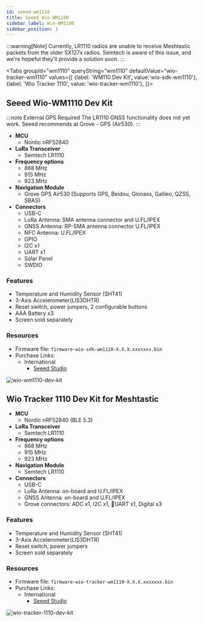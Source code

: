 ```yaml
---
id: seeed-wm1110
title: Seeed Wio-WM1100
sidebar_label: Wio-WM1100
sidebar_position: 1
---
```



:::warning[Note]
Currently, LR1110 radios are unable to receive Meshtastic packets from the older SX127x radios. Semtech is aware of this issue, and we're hopeful they'll provide a solution soon.
:::

<Tabs
groupId="wm1110"
queryString="wm1110"
defaultValue="wio-tracker-wm1110"
values={[
{label: 'WM110 Dev Kit', value:'wio-sdk-wm1110'},
{label: 'Wio Tracker 1110', value: 'wio-tracker-wm1110'},
]}>

<TabItem value="wio-sdk-wm1110">

## Seeed Wio-WM1110 Dev Kit

:::note External GPS Required
The LR1110 GNSS functionality does not yet work. Seeed recommends at Grove - GPS (Air530).
:::

- **MCU**
  - Nordic nRF52840
- **LoRa Transceiver**
  - Semtech LR1110
- **Frequency options**
  - 868 MHz
  - 915 MHz
  - 923 MHz
- **Navigation Module**
  - Grove GPS Air530 (Supports GPS, Beidou, Glonass, Galileo, QZSS, SBAS)
- **Connectors**
  - USB-C
  - LoRa Antenna: SMA antenna connector and U.FL/IPEX
  - GNSS Antenna: RP-SMA antenna connector U.FL/IPEX
  - NFC Antenna: U.FL/IPEX
  - GPIO
  - I2C x1
  - UART x1
  - Solar Panel
  - SWDIO

### Features

- Temperature and Humidity Sensor (SHT41)
- 3-Axis Accelerometer(LIS3DHTR)
- Reset switch, power jumpers, 2 configurable buttons
- AAA Battery x3
- Screen sold separately

### Resources

- Firmware file: `firmware-wio-sdk-wm1110-X.X.X.xxxxxxx.bin`
- Purchase Links:
  - International
    - [Seeed Studio](https://www.seeedstudio.com/Wio-WM1110-Dev-Kit-p-5677.html)

![wio-wm1110-dev-kit](/img/hardware/seeed/wio-wm1110-dev-kit-font.webp)

</TabItem>

<TabItem value="wio-tracker-wm1110">

## Wio Tracker 1110 Dev Kit for Meshtastic

- **MCU**
  - Nordic nRF52840 (BLE 5.3)
- **LoRa Transceiver**
  - Semtech LR1110
- **Frequency options**
  - 868 MHz
  - 915 MHz
  - 923 MHz
- **Navigation Module**
  - Semtech LR1110
- **Connectors**
  - USB-C
  - LoRa Antenna: on-board and U.FL/IPEX
  - GNSS Antenna: on-board and U.FL/IPEX
  - Grove connectors: ADC x1, I2C x1, UART x1, Digital x3

### Features

- Temperature and Humidity Sensor (SHT41)
- 3-Axis Accelerometer(LIS3DHTR)
- Reset switch, power jumpers
- Screen sold separately

### Resources

- Firmware file: `firmware-wio-tracker-wm1110-X.X.X.xxxxxxx.bin`
- Purchase Links:
  - International
    - [Seeed Studio](https://www.seeedstudio.com/Wio-Tracker-1110-Dev-Kit-for-Meshtastic.html)

![wio-tracker-1110-dev-kit](/img/hardware/seeed/wio-tracker-1110-dev-kit.webp)

</TabItem>
</Tabs>
